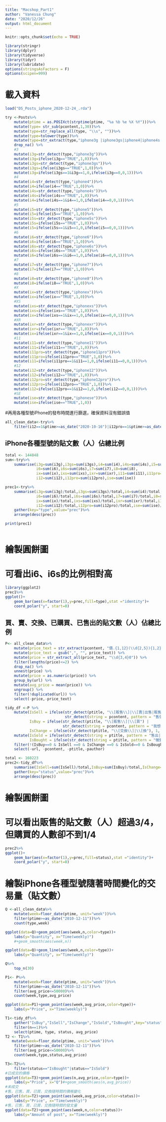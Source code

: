 ```yaml
---
title: "Macshop_Part1"
author: "Vanessa Chung"
date: "2020/12/26"
output: html_document
---
```


```r
knitr::opts_chunk$set(echo = TRUE)
```

```r
library(stringr)
library(dplyr)
library(tidyverse)
library(tidyr)
library(lubridate)
options(stringsAsFactors = F)
options(scipen=999)
```

# 載入資料
```r
load("DS_Posts_iphone_2020-12-24_.rda")
```

```r

try <-Posts%>%
    mutate(ptime = as.POSIXct(strptime(ptime, "%a %b %e %X %Y")))%>%
    mutate(type= str_sub(pcontent,1,30))%>%
    mutate(type=str_replace_all(type, "\\s", ""))%>%
    mutate(type=tolower(type))%>%
    mutate(type=str_extract(type,"iphone3g |iphone3gs|iphone4|iphone4s|iphone5|iphone5s|iphone6|iphone6s|iphone7|iphone8|iphonex|iphonexs|iphonexr|iphone11|iphone11pro|iphone12|iphone12pro|iphonese|iphonese2|iphonese1 "))%>%
    drop_na() %>% 
    #3
    mutate(i3g=str_detect(type,"iphone3g"))%>%
    mutate(i3g=ifelse(i3g=="TRUE",1,0))%>%
    mutate(i3gs=str_detect(type,"iphone3gs"))%>%
    mutate(i3gs=ifelse(i3gs=="TRUE",1,0))%>%
    mutate(i3g=ifelse(i3gs==1&i3g==1,0,ifelse(i3g==0,0,1)))%>%
    #4
    mutate(i4=str_detect(type,"iphone4"))%>%
    mutate(i4=ifelse(i4=="TRUE",1,0))%>%
    mutate(i4s=str_detect(type,"iphone4s"))%>%
    mutate(i4s=ifelse(i4s=="TRUE",1,0))%>%
    mutate(i4=ifelse(i4s==1&i4==1,0,ifelse(i4==0,0,1)))%>%
    #5
    mutate(i5=str_detect(type,"iphone5"))%>%
    mutate(i5=ifelse(i5=="TRUE",1,0))%>%
    mutate(i5s=str_detect(type,"iphone5s"))%>%
    mutate(i5s=ifelse(i5s=="TRUE",1,0))%>%
    mutate(i5=ifelse(i5s==1&i5==1,0,ifelse(i5==0,0,1)))%>%
    #6
    mutate(i6=str_detect(type,"iphone6"))%>%
    mutate(i6=ifelse(i6=="TRUE",1,0))%>%
    mutate(i6s=str_detect(type,"iphone6s"))%>%
    mutate(i6s=ifelse(i6s=="TRUE",1,0))%>%
    mutate(i6=ifelse(i6s==1&i6==1,0,ifelse(i6==0,0,1)))%>%
    #7
    mutate(i7=str_detect(type,"iphone7"))%>%
    mutate(i7=ifelse(i7=="TRUE",1,0))%>%
    #8
    mutate(i8=str_detect(type,"iphone8"))%>%
    mutate(i8=ifelse(i8=="TRUE",1,0))%>%
    #X
    mutate(ix=str_detect(type,"iphonex"))%>%
    mutate(ix=ifelse(ix=="TRUE",1,0))%>%
    #XS
    mutate(ixs=str_detect(type,"iphonexs"))%>%
    mutate(ixs=ifelse(ixs=="TRUE",1,0))%>%
    mutate(ix=ifelse(ixs==1&ix==1,0,ifelse(ix==0,0,1)))%>%
    #XR
    mutate(ixr=str_detect(type,"iphonexr"))%>%
    mutate(ixr=ifelse(ixr=="TRUE",1,0))%>%
    mutate(ix=ifelse(ixr==1&ix==1,0,ifelse(ix==0,0,1)))%>%
    #11
    mutate(i11=str_detect(type,"iphone11"))%>%
    mutate(i11=ifelse(i11=="TRUE",1,0))%>%
    mutate(i11pro=str_detect(type,"iphone11pro"))%>%
    mutate(i11pro=ifelse(i11pro=="TRUE",1,0))%>%
    mutate(i11=ifelse(i11pro==1&i11==1,0,ifelse(i11==0,0,1)))%>%
    #12
    mutate(i12=str_detect(type,"iphone12"))%>%
    mutate(i12=ifelse(i12=="TRUE",1,0))%>%
    mutate(i12pro=str_detect(type,"iphone12pro"))%>%
    mutate(i12pro=ifelse(i12pro=="TRUE",1,0))%>%
    mutate(i12=ifelse(i12pro==1&i12==1,0,ifelse(i12==0,0,1)))%>%
    #SE
    mutate(ise=str_detect(type,"iphonese"))%>%
    mutate(ise=ifelse(ise=="TRUE",1,0))     
```
#再用各種型號iPhone的發布時間進行篩選，確保資料沒有錯誤值
```r
all_clean_data<-try%>%
    filter(i12==1&ptime>=as_date("2020-10-16")|i12pro==1&ptime>=as_date("2020-10-16")|i11==1&ptime>=as_date("2019-9-20")|i11pro==1&ptime>=as_date("2019-9-20")|ixr==1&ptime>=as_date("2018-10-26")|ixs==1&ptime>=as_date("2018-09-12")|ix==1&ptime>=as_date("2017-11-03")|i8==1&ptime>=as_date("2017-09-12")|i7==1&ptime>=as_date("2016-09-07")|i6s==1&ptime>=as_date("2015-09-25")|i6==1&ptime>=as_date("2014-09-09")|i5s==1&ptime>=as_date("2013-09-20")|i5==1&ptime>=as_date("2012-09-21")|i4s==1&ptime>=as_date("2011-10-14")|i4==1&ptime>=as_date("2010-06-24")|i3gs==1&ptime>=as_date("2009-06-19")|i3g==1&ptime>=as_date("2008-07-11")|ise==1&ptime>=as_date("2016-03-21"))

```


## iPhone各種型號的貼文數（人）佔總比例
```r
total <- 144848
sum<-try%>%
    summarise(i3g=sum(i3g),i3gs=sum(i3gs),i4=sum(i4),i4s=sum(i4s),i5=sum(i5),i5s=sum(i5s),
              i6=sum(i6),i6s=sum(i6s),i7=sum(i7),i8=sum(i8),
              ix=sum(ix),ixs=sum(ixs),ixr=sum(ixr),i11=sum(i11),i11pro=sum(i11pro),
              i12=sum(i12),i12pro=sum(i12pro),ise=sum(ise))

prec1<-try%>%
    summarise(i3g=sum(i3g)/total,i3gs=sum(i3gs)/total,i4=sum(i4)/total,i4s=sum(i4s)/total,i5=sum(i5)/total,i5s=sum(i5s)/total,
              i6=sum(i6)/total,i6s=sum(i6s)/total,i7=sum(i7)/total,i8=sum(i8)/total,
              ix=sum(ix)/total,ixs=sum(ixs)/total,ixr=sum(ixr)/total,i11=sum(i11)/total,i11pro=sum(i11pro)/total,
              i12=sum(i12)/total,i12pro=sum(i12pro)/total,ise=sum(ise)/total)%>%
    gather(key="type",value="prec")%>%
    arrange(desc(prec))

print(prec1)
              
```

# 繪製圓餅圖
# 可看出i6、i6s的比例相對高
```r
library(ggplot2)
prec1%>%
ggplot()+
    geom_bar(aes(x=factor(1),y=prec,fill=type),stat ="identity")+
    coord_polar("y", start=0)
```
## 買、賣、交換、已購買、已售出的貼文數（人）佔總比例
```r
P<- all_clean_data%>%
    mutate(price_text = str_extract(pcontent, "價.{1,12}(\\d{2,5}){1,2}|價格.{1,8}(\\d{2,5}){1,2}")) %>% 
    mutate(price_text = gsub(",", "", price_text)) %>% 
    mutate(price = str_extract_all(price_text, "\\d{3,4}0")) %>%
    filter(lengths(price)<=2) %>% 
    drop_na() %>% 
    unnest(price) %>% 
    mutate(price = as.numeric(price)) %>% 
    group_by(url) %>% 
    mutate(avg_price = mean(price)) %>% 
    ungroup() %>% 
    filter(!duplicated(url)) %>% 
    select(-price,-price_text)
```
```r
tidy_df <-P %>% 
    mutate(IsSell = ifelse(str_detect(ptitle, "\\[販售\\]|\\[賣|出售|販售|售") |
                           str_detect(string = pcontent, pattern = "售價"), 1, 0),
           IsBuy = ifelse(str_detect(ptitle, "\\[販售\\]|\\[買") |
                          str_detect(string = pcontent, pattern = "我想要買"), 1, 0),
           IsChange = ifelse(str_detect(ptitle, "\\[交換\\]|\\[換"), 1, 0))%>%
    mutate(IsSold = ifelse(str_detect(string = ptitle, pattern = "售出|已售出|已售|已出售"), 1, 0),
           IsBought = ifelse(str_detect(string = ptitle, pattern = "徵到|徵得|已徵得|已徵到|收到|已購買|已購入"), 1, 0)) %>% 
    filter(!(IsBuy==0 & IsSell ==0 & IsChange ==0 & IsSold==0 & IsBought==0))%>%
    select(-url, -pcontent, -ptitle,-pauthor)

total <- 160223 
prec2<-tidy_df%>%
    summarise(IsSell=sum(IsSell)/total,IsBuy=sum(IsBuy)/total,IsChange=sum(IsChange)/total,IsBought=sum(IsBought)/total,IsSold=sum(IsSold)/total)%>%
    gather(key="status",value="prec")%>%
    arrange(desc(prec))
```
# 繪製圓餅圖
# 可以看出販售的貼文數（人）超過3/4，但購買的人數卻不到1/4
```r
prec2%>%
ggplot()+
    geom_bar(aes(x=factor(1),y=prec,fill=status),stat ="identity")+
    coord_polar("y", start=0)
```
# 繪製iPhone各種型號隨著時間變化的交易量（貼文數）
```r
Q <-all_clean_data%>%
    mutate(week=floor_date(ptime, unit="week"))%>%
    filter(ptime>=as_date("2010-12-11"))%>%
    count(type,week)

ggplot(data=Q)+geom_point(aes(week,n,color=type))+
    labs(y="Quantity", x="Time(weekly)")
    #+geom_smooth(aes(week,n))

ggplot(data=Q)+geom_line(aes(week,n,color=type))+
    labs(y="Quantity", x="Time(weekly)")

Q%>%
    top_n(30)
```


```r
P1<- P%>%
    mutate(week=floor_date(ptime, unit="week"))%>%
    filter(ptime>=as_date("2010-12-11"))%>%
    filter(avg_price<=50000)%>%
    count(week,type,avg_price)

ggplot(data=P1)+geom_point(aes(week,avg_price,color=type))+
    labs(y="Price", x="Time(weekly)")
```

```r
T1<-tidy_df%>%
    gather("IsBuy","IsSell","IsChange","IsSold","IsBought",key="status",value="n",-type,-avg_price)%>%
    filter(n==1)%>%
    select(ptime, type, status, avg_price)
T2 <- T1%>%
   mutate(week=floor_date(ptime, unit="week"))%>%
    filter(ptime>=as_date("2010-12-11"))%>%
    filter(avg_price<=50000)%>%
    count(week,type,status,avg_price)

```
```r
T3<-T2%>%
    filter(status=="IsBought"|status=="IsSold")
#已成交的價格
ggplot(data=T3)+geom_point(aes(n,avg_price,color=type))+
    labs(y="Price", x="Q")#+geom_smooth(aes(n,avg_price))
#未成交
#售，已售，買，已買，交換隨時間的價格變化
ggplot(data=T2)+geom_point(aes(week,avg_price,color=status))+
    labs(y="Price", x="Time(weekly)")
#售，已售，買，已買，交換隨時間的發文量
ggplot(data=T2)+geom_point(aes(week,n,color=status))+
    labs(y="Amount of post", x="Time(weekly)")
```


